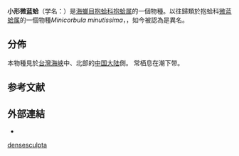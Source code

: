 {{Speciesbox
| genus = Corbula
| species = densesculpta
| authority = (Jaeckel & Thiele, 1931)
| synonyms = {{r|WoRMS_505882}}
* ''Anisocorbula minutissima'' {{small|Habe, 1949}}
* ''Minicorbula minutissima'' {{small|Habe, 1949}}
}}

'''小形微蓝蛤'''（学名：''{{lang|la|Corbula densesculpta}}''）是[[海螂目|海螂目]][[抱蛤科|抱蛤科]][[抱蛤属|抱蛤属]]的一個物種{{r|shell_3897}}。以往歸類於抱蛤科[[微蓝蛤属|微蓝蛤属]]的一個物種''Minicorbula minutissima''，{{r|shell_3897}}，如今被認為是異名。

==分佈==
本物種見於[[台灣海峽|台灣海峽]]中、北部的[[中国大陆|中国大陆]]側{{r|shell_3897|shelldoc_420090220060|shelldoc_420090220097}}。
常栖息在潮下带{{r|shell_3897}}。

==参考文献==
{{reflist|refs=
<ref name="shell_3897">{{cite web
|url=http://shell.sinica.edu.tw/chinese/shellbase_detail.php?science_no=3897
|title=国际贝库：小形微蓝蛤
|publisher=台湾贝类资料库
|access-date=2019-09-09
|language=zh-hant
|archive-date=2016-03-04
|archive-url=https://web.archive.org/web/20160304114139/http://shell.sinica.edu.tw/chinese/shellbase_detail.php?science_no=3897
|dead-url=no
}}</ref>
<ref name="shelldoc_420090220060">{{shelldoc_420090220060}}</ref>
<ref name="shelldoc_420090220097">{{shelldoc_420090220097}}</ref>
<ref name="WoRMS_505882">{{WoRMS |id=505882 |title=Corbula densesculpta Jaeckel & Thiele, 1931  |db=MolluscaBase |date=2018-08-18 |access-date=2019-09-13 }}</ref>
}}

==外部連結==
{{commons category|Minicorbula minutissima}}
*{{Wikispecies-inline|Minicorbula minutissima}}
{{Taxonbar}}

[[Category:抱蛤属|densesculpta]]